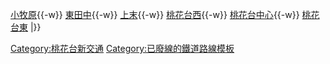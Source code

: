 {{鐵道路線|
| 模板名稱 = 桃花台線
| 名稱 = [[File:Tokadai New Transit logomark.svg|20px]] {{link-ja|桃花台新交通|桃花台新交通}} [[桃花台線]]（Peach Liner、[[廢線]]）
| 代表色 = #ff4a9a
| 代表色2 = #03d64c
| 背景色 = #DDDDDD
| 車站列表 = [[小牧站|小牧]]{{-w}} [[小牧原站 (桃花台新交通)|小牧原]]{{-w}} [[東田中站 (愛知縣)|東田中]]{{-w}} [[上末站|上末]]{{-w}} [[桃花台西站|桃花台西]]{{-w}} [[桃花台中心站|桃花台中心]]{{-w}} [[桃花台東站|桃花台東]]
|}}<noinclude>
[[Category:桃花台新交通]]
[[Category:已廢線的鐵道路線模板]]
</noinclude>